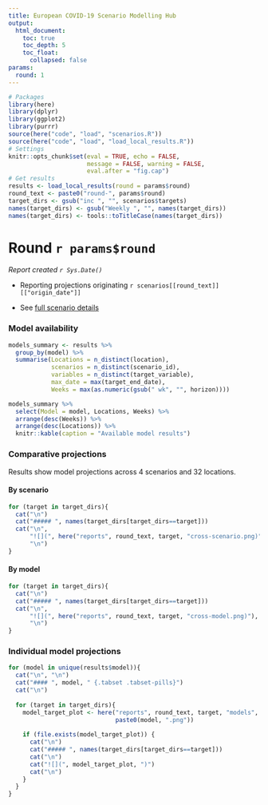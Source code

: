 ```yaml
---
title: European COVID-19 Scenario Modelling Hub
output:
  html_document:
    toc: true
    toc_depth: 5
    toc_float:
      collapsed: false
params:
  round: 1
---
```


```r
# Packages
library(here)
library(dplyr)
library(ggplot2)
library(purrr)
source(here("code", "load", "scenarios.R"))
source(here("code", "load", "load_local_results.R"))
# Settings
knitr::opts_chunk$set(eval = TRUE, echo = FALSE, 
                      message = FALSE, warning = FALSE,
                      eval.after = "fig.cap")
# Get results
results <- load_local_results(round = params$round)
round_text <- paste0("round-", params$round)
target_dirs <- gsub("inc ", "", scenarios$targets)
names(target_dirs) <- gsub("Weekly ", "", names(target_dirs))
names(target_dirs) <- tools::toTitleCase(names(target_dirs))
```

# Round `r params$round`

_Report created `r Sys.Date()`_

- Reporting projections originating `r scenarios[[round_text]][["origin_date"]]`

- See [full scenario details](`r paste0("https://github.com/covid19-forecast-hub-europe/covid19-scenario-hub-europe/wiki/Round-", params$round)`)

### Model availability

```r
models_summary <- results %>%
  group_by(model) %>%
  summarise(Locations = n_distinct(location),
            scenarios = n_distinct(scenario_id),
            variables = n_distinct(target_variable),
            max_date = max(target_end_date),
            Weeks = max(as.numeric(gsub(" wk", "", horizon))))

models_summary %>%
  select(Model = model, Locations, Weeks) %>%
  arrange(desc(Weeks)) %>%
  arrange(desc(Locations)) %>%
  knitr::kable(caption = "Available model results")
```


### Comparative projections {.tabset}

Results show model projections across 4 scenarios and 32 locations.

#### By scenario {.tabset .tabset-pills}

```r
for (target in target_dirs){
  cat("\n")
  cat("##### ", names(target_dirs[target_dirs==target])) 
  cat("\n",
      "![](", here("reports", round_text, target, "cross-scenario.png)"),
      "\n")
}
```

#### By model {.tabset .tabset-pills}

```r
for (target in target_dirs){
  cat("\n")
  cat("##### ", names(target_dirs[target_dirs==target]))
  cat("\n", 
      "![](", here("reports", round_text, target, "cross-model.png)"),
      "\n")
}
```


### Individual model projections {.tabset}

```r
for (model in unique(results$model)){
  cat("\n", "\n")
  cat("#### ", model, " {.tabset .tabset-pills}")
  cat("\n")
  
  for (target in target_dirs){
    model_target_plot <- here("reports", round_text, target, "models", 
                              paste0(model, ".png"))
    
    if (file.exists(model_target_plot)) {
      cat("\n")
      cat("##### ", names(target_dirs[target_dirs==target])) 
      cat("\n")
      cat("![](", model_target_plot, ")")
      cat("\n")
    }
  }
}
```
